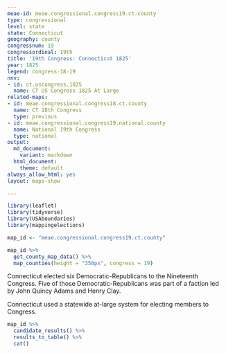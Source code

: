 ```yaml
---
meae-id: meae.congressional.congress19.ct.county
type: congressional
level: state
state: Connecticut
geography: county
congressnum: 19
congressordinal: 19th
title: '19th Congress: Connecticut 1825'
year: 1825
legend: congress-18-19
nnv:
- id: ct.uscongress.1825
  name: CT US Congress 1825 At Large
related-maps:
- id: meae.congressional.congress18.ct.county
  name: CT 18th Congress
  type: previous
- id: meae.congressional.congress19.national.county
  name: National 19th Congress
  type: national
output:
  md_document:
    variant: markdown
  html_document:
    theme: default
always_allow_html: yes
layout: maps-show

---
```


```r
library(leaflet)
library(tidyverse)
library(USAboundaries)
library(mappingelections)

map_id <- "meae.congressional.congress19.ct.county"
```

<div class="map">

```r
map_id %>%
  get_county_map_data() %>%
  map_counties(height = "350px", congress = 19)
```

</div>

Connecticut elected six Democratic-Republicans to the Nineteenth Congress. Five of those Democratic-Republicans was part of a faction led by John Quincy Adams and Henry Clay.

Connecticut used a statewide at-large system for electing members to Congress.

<div class="results-table">

```r
map_id %>%
  candidate_results() %>%
  results_to_table() %>%
  cat()
```

</div>
